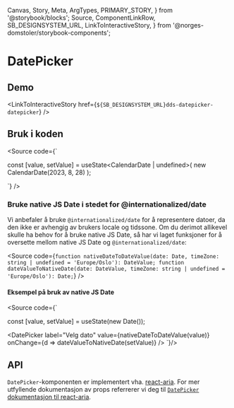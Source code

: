   Canvas,
  Story,
  Meta,
  ArgTypes,
  PRIMARY_STORY,
} from '@storybook/blocks';
  Source,
  ComponentLinkRow,
  SB_DESIGNSYSTEM_URL,
  LinkToInteractiveStory,
} from '@norges-domstoler/storybook-components';

<Meta of={DatePickerStories} />

# DatePicker

<ComponentLinkRow
  docsHref="TODO"
  figmaHref="https://www.figma.com/file/ewqSDmkgqDQ5PyOsRp4V5b/DDS-Komponenter?type=design&node-id=13559%3A226257&mode=design&t=Ogap795lEH2RYDhQ-1"
  githubHref="https://github.com/domstolene/designsystem/tree/main/packages/datepicker"
/>

## Demo

<Canvas>
  <Story of={DatePickerStories.Default} />
</Canvas>

<LinkToInteractiveStory
  href={`${SB_DESIGNSYSTEM_URL}dds-datepicker-datepicker`}
/>

## Bruk i koden

<Source
  code={`

const [value, setValue] = useState<CalendarDate | undefined>(
new CalendarDate(2023, 8, 28)
);

<DatePicker label="Velg dato" value={value} onChange={setValue} />
`} />

### Bruke native JS Date i stedet for @internationalized/date

Vi anbefaler å bruke `@internationalized/date` for å representere datoer, da den ikke er avhengig av brukers locale og tidssone.
Om du derimot allikevel skulle ha behov for å bruke native JS Date, så har vi laget funksjoner for å oversette mellom native JS Date og `@internationalized/date`:

<Source
  code={`
function nativeDateToDateValue(date: Date, timeZone: string | undefined = 'Europe/Oslo'): DateValue;
function dateValueToNativeDate(date: DateValue, timeZone: string | undefined = 'Europe/Oslo'): Date;
`}
/>

#### Eksempel på bruk av native JS Date

<Source code={`

const [value, setValue] = useState<Date>(new Date());

<DatePicker
  label="Velg dato"
  value={nativeDateToDateValue(value)}
  onChange={d => dateValueToNativeDate(setValue)}
/>
`}/>

## API

`DatePicker`-komponenten er implementert vha. [react-aria](https://react-spectrum.adobe.com/react-aria).
For mer utfyllende dokumentasjon av props referrerer vi deg til [`DatePicker` dokumentasjon til react-aria](https://react-spectrum.adobe.com/react-aria/DatePicker.html#props).

<ArgTypes story={PRIMARY_STORY} />
